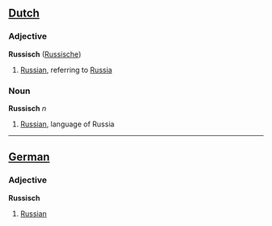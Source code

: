 ==[[Dutch]]==

=== Adjective ===

'''Russisch''' ([[Russische]])

# [[Russian]], referring to [[Russia]]

=== Noun ===

'''Russisch''' ''n''

# [[Russian]], language of Russia

----

==[[German]]==

=== Adjective ===

'''Russisch'''

# [[Russian]]